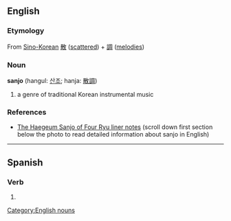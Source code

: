 ==English==
===Etymology===
From [[Sino-Korean]] [[散]] ([[scattered]]) + [[調]] ([[melodies]])
===Noun===
{{wikipedia|Sanjo (music)}}
'''sanjo''' (hangul: [[산조]]; hanja: [[散調]])
#a genre of traditional Korean instrumental music

===References===
*[http://www.gugakcd.com/shop/?doc=cart/item.php&it_id=TOPCD014 The Haegeum Sanjo of Four Ryu liner notes] (scroll down first section below the photo to read detailed information about sanjo in English)

[[Category:English nouns]]

{{ko-attention}}

----

==Spanish==

===Verb===
{{es-verb-form|sanjar}}

# {{es-verb form of|ending=ar|mood=indicative|tense=present|pers=1|number=singular|[[sanjar]]}}
{{rfc-auto}}
